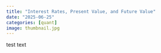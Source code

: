 ```yaml
---
title: "Interest Rates, Present Value, and Future Value"
date: "2025-06-25"
categories: [quant]
image: thumbnail.jpg
---
```


test text